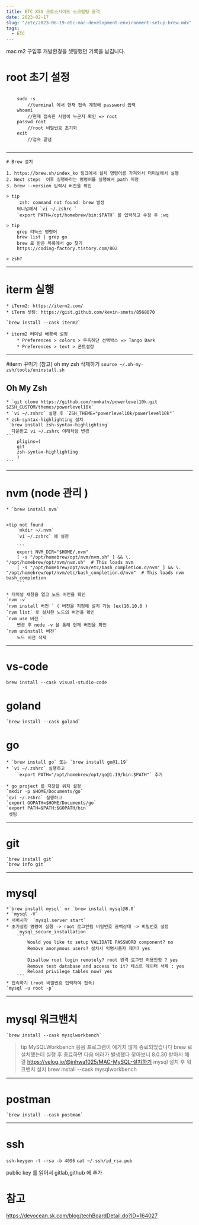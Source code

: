 ```yaml
---
title: ETC XSS 크로스사이드 스크립팅 공격
date: 2023-02-17
slug: "/etc/2023-06-19-etc-mac-development-environment-setup-brew.mdx"
tags:
  - ETC
---
```


mac m2 구입후 개발환경을 셋팅했던 기록을 남깁니다.
# root 초기 설정
```
	
	sudo -s
		//terminal 에서 현재 접속 계정에 password 입력
	whoami 
		//현재 접속한 사람이 누군지 확인 => root
	passwd root 
		//root 비밀번호 초기화
	exit
		//접속 끝냄
	
```
---
	# Brew 설치

    1. https://brew.sh/index_ko 링크에서 설치 명령어를 가져와서 터미널에서 실행
	2. Next steps  이후 실행하라는 명령어를 실행해서 path 지정
    3. brew --version 입력시 버전을 확인
	
    > tip
         zsh: command not found: brew 발생
        터니널에서 `vi ~/.zshrc `
        `export PATH=/opt/homebrew/bin:$PATH` 를 입력하고 수정 후 :wq

	> tip 
        grep 리눅스 명령어
		brew list | grep go
		brew 로 받은 목록에서 go 찾기
		https://coding-factory.tistory.com/802

	> zsh?
---
# iterm 실행
	* iTerm2: https://iterm2.com/
    * iTerm 셋팅: https://gist.github.com/kevin-smets/8568070

    `brew install --cask iterm2`

    * iterm2 터미널 배경색 설정
        * Preferences > colors > 우측하단 선택박스 => Tango Dark
        * Preferences > text > 폰트설정 

---
#iterm 꾸미기
 (참고) oh my zsh 삭제하기
    `source ~/.oh-my-zsh/tools/uninstall.sh`

## Oh My Zsh
	* `git clone https://github.com/romkatv/powerlevel10k.git $ZSH_CUSTOM/themes/powerlevel10k`
	* `vi ~/.zshrc` 실행 후 `ZSH_THEME="powerlevel10k/powerlevel10k"`
    * zsh-syntax-highlighting 설치
	 `brew install zsh-syntax-highlighting`
      다운받고 vi ~/.zshrc 아래처럼 변경
    ```
        pligins=( 
        git
        zsh-syntax-highlighting
        )
    ```
---
# nvm (node 관리 )
    * `brew install nvm`
    
    
    >tip not found
        `mkdir ~/.nvm`
        `vi ~/.zshrc` 에 설정

        ```
        export NVM_DIR="$HOME/.nvm"
        [ -s "/opt/homebrew/opt/nvm/nvm.sh" ] && \. "/opt/homebrew/opt/nvm/nvm.sh"  # This loads nvm
        [ -s "/opt/homebrew/opt/nvm/etc/bash_completion.d/nvm" ] && \. "/opt/homebrew/opt/nvm/etc/bash_completion.d/nvm"  # This loads nvm bash_completion
        ```
	
    * 터미널 새창을 열고 노드 버전을 확인
	`nvm -v` 
    `nvm install 버전 ` ( 버전을 지정해 설치 가능 (ex)16.10.0 )
	`nvm list` 로 설치한 노드의 버전을 확인
	`nvm use 버전 `
		변경 후 node -v 을 통해 현재 버전을 확인
	`nvm uninstall 버전` 
		노드 버전 삭제
 	
---
# vs-code
 `brew install --cask visual-studio-code`

# goland
 	`brew install --cask goland`

# go

 	* `brew install go` 또는 `brew install go@1.19`
    * `vi ~/.zshrc` 실행하고 
 	    `export PATH="/opt/homebrew/opt/go@1.19/bin:$PATH"` 추가

    * go project 를 저장할 위치 설정
 	`mkdir -p $HOME/Documents/go`
    `qvi ~/.zshrc` 실행하고
 	`export GOPATH=$HOME/Documents/go`
 	`export PATH=$PATH:$GOPATH/bin`
     셋팅

---
# git 
 	`brew install git`
 	`brew info git`

---
# mysql
 	*`brew install mysql` or `brew install mysql@8.0`
 	* `mysql -V`
    * 서버시작  `mysql.server start`
    * 초기설정 명령어 실행 -> root 로그인됨 비밀번호 공백상태 -> 비밀번호 설정
 	    `mysql_secure_installation`
        ```
            Would you like to setup VALIDATE PASSWORD component? no
            Remove anonymous users? 설치시 익명사용자 제거? yes

            Disallow root login remotely? root 원격 로그인 허용안함 ? yes
            Remove test database and access to it? 테스트 데이터 삭제 : yes
            Reload privilege tables now? yes
        ```
	* 접속하기 (root 비밀번호 입력하여 접속)
    `mysql -u root -p`
---	
# mysql 워크밴치
	`brew install --cask mysqlworkbench`

 >tip MySQLWorkbench 응용 프로그램이 예기치 않게 종료되었습니다
    brew 로 설치했는데 실행 후 종료하면 다음 에러가 발생했다
    찾아보니 8.0.30 받아서 해결 
	https://velog.io/@inhwa1025/MAC-MySQL-설치하기 
 	mysql 설치 후 워크밴치 설치
 	brew install --cask mysqlworkbench
---
# postman
 	`brew install --cask postman`

---
# ssh 
`ssh-keygen -t -rsa -b 4096`
`cat ~/.ssh/id_rsa.pub`

public key 를 읽어서 gitlab,github 에 추가


# 참고
https://devocean.sk.com/blog/techBoardDetail.do?ID=164027
